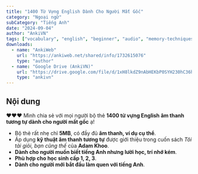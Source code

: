 ```yaml
---
title: "1400 Từ Vựng English Dành Cho Người Mất Gốc"
category: "Ngoại ngữ"
subCategory: "Tiếng Anh"
date: "2024-09-04"
author: "AnkiVN"
tags: ["vocabulary", "english", "beginner", "audio", "memory-techniques"]
downloads:
  - name: "AnkiWeb"
    url: "https://ankiweb.net/shared/info/1732615076"
    type: "author"
  - name: "Google Drive (AnkiVN)"
    url: "https://drive.google.com/file/d/1xH8lkdZ9nAbHEKbP0SYH230hC36h5-vV/view?usp=sharing"
    type: "ankivn"
---
```


## Nội dung

❤️❤️❤️ Mình chia sẻ với mọi người bộ thẻ **1400 từ vựng English âm thanh tương tự dành cho người mất gốc** ạ!

- Bộ thẻ rất nhẹ chỉ **5MB**, có đầy đủ **âm thanh, ví dụ cụ thể**.
- Áp dụng **kỹ thuật âm thanh tương tự** được giới thiệu trong cuốn sách *Tôi tài giỏi, bạn cũng thế* của **Adam Khoo**.
- **Dành cho người muốn biết tiếng Anh nhưng lười học, trí nhớ kém**.
- **Phù hợp cho học sinh cấp 1, 2, 3**.
- **Dành cho người mới bắt đầu làm quen với tiếng Anh**.